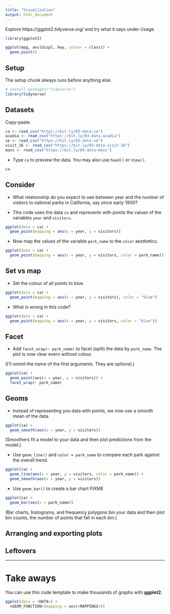 ```yaml
---
title: "Visualization"
output: html_document
---
```


Explore https://ggplot2.tidyverse.org/ and try what it says under Usage.

```r
library(ggplot2)

ggplot(mpg, aes(displ, hwy, colour = class)) +
  geom_point()
```

## Setup

The setup chunk always runs before anything else.

```r
# install.packages("tidyverse")
library(tidyverse)
```

## Datasets

Copy-paste.

```r
ca <- read_csv("https://bit.ly/03-data-ca")
acadia <- read_csv("https://bit.ly/03-data-acadia")
se <- read_csv("https://bit.ly/03-data-se")
visit_16 <- read_csv("https://bit.ly/03-data-visit-16")
mass <- read_csv("https://bit.ly/03-data-mass")
```

- Type `ca` to preview the data. You may also use `head()` or `View()`.

```r
ca
```

## Consider

* What relationship do you expect to see between year and the number of visitors to national parks in California, say since early 1900?

* This code uses the data `ca` and represents with points the values of the variables `year` and `visitors`.

```r
ggplot(data = ca) +
  geom_point(mapping = aes(x = year, y = visitors))
```

- Now map the values of the variable `park_name` to the `color` aesthetics.

```r
ggplot(data = ca) +
  geom_point(mapping = aes(x = year, y = visitors, color = park_name))
```

## Set vs map

* Set the colour of all points to blue.

```r
ggplot(data = ca) +
  geom_point(mapping = aes(x = year, y = visitors), color = "blue")
```

- What is wrong in this code?

```r
ggplot(data = ca) +
  geom_point(mapping = aes(x = year, y = visitors, color = "blue"))
```

## Facet

* Add `facet_wrap(~ park_name)` to facet (split) the data by `park_name`. The plot is now clear evern without colour.

(I'll ommit the name of the first arguments. They are optional.)

```r
ggplot(ca) +
  geom_point(aes(x = year, y = visitors)) +
  facet_wrap(~ park_name)
```

## Geoms


* Instead of representing you data with points, we now use a smooth mean of the data.

```r
ggplot(ca) +
  geom_smooth(aes(x = year, y = visitors)) 
```

(Smoothers fit a model to your data and then plot predictions from the model.)

- Use `geom_line()` and `color = park_name` to compare each park against the overall trend.

```r
ggplot(ca) +
  geom_line(aes(x = year, y = visitors, color = park_name)) +
  geom_smooth(aes(x = year, y = visitors)) 
```

* Use `geom_bar()` to create a bar chart  FIXME

```r
ggplot(ca) +
  geom_bar(aes(x = park_name))
```

(Bar charts, histograms, and frequency polygons bin your data and then plot bin counts, the number of points that fall in each bin.)

## Arranging and exporting plots


## Leftovers



***

# Take aways

You can use this code template to make thousands of graphs with **ggplot2**.

```r
ggplot(data = <DATA>) +
  <GEOM_FUNCTION>(mapping = aes(<MAPPINGS>))
```
